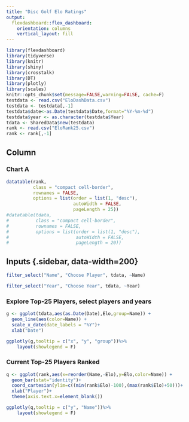 ```yaml
---
title: "Disc Golf Elo Ratings"
output: 
  flexdashboard::flex_dashboard:
    orientation: columns
    vertical_layout: fill
---
```


```r
library(flexdashboard)
library(tidyverse)
library(knitr)
library(shiny)
library(crosstalk)
library(DT)
library(plotly)
library(scales)
knitr::opts_chunk$set(message=FALSE,warning=FALSE, cache=F)
testdata <- read.csv("EloDashData.csv")
testdata <- testdata[,-1]
testdata$date<-as.Date(testdata$Date,format="%Y-%m-%d")
testdata$year <- as.character(testdata$Year)
tdata <- SharedData$new(testdata)
rank <- read.csv("EloRank25.csv")
rank <- rank[,-1]
```


Column {data-width=800}
-----------------------------------------------------------------------

### Chart A

```r
datatable(rank,
          class = "compact cell-border",
          rownames = FALSE,
          options = list(order = list(1, "desc"),
                         autoWidth = FALSE,
                         pageLength = 25))
#datatable(tdata,
#          class = "compact cell-border",
#          rownames = FALSE,
#          options = list(order = list(1, "desc"),
#                         autoWidth = FALSE,
#                         pageLength = 20))
```


Inputs {.sidebar, data-width=200}
-----------------------------------------------------------------------

```r
filter_select("Name", "Choose Player", tdata, ~Name)
```

```r
filter_select("Year", "Choose Year", tdata, ~Year)
```


### Explore Top-25 Players, select players and years

```r
g <- ggplot(tdata,aes(as.Date(Date),Elo,group=Name)) + 
  geom_line(aes(color=Name)) +
  scale_x_date(date_labels = "%Y")+
  xlab("Date")

ggplotly(g,tooltip = c("x", "y", "group"))%>%
    layout(showlegend = F)
```

### Current Top-25 Players Ranked

```r
q <- ggplot(rank,aes(x=reorder(Name,-Elo),y=Elo,color=Name)) + 
  geom_bar(stat="identity")+
  coord_cartesian(ylim=c((min(rank$Elo)-100),(max(rank$Elo)+50)))+
  xlab("Player")+
  theme(axis.text.x=element_blank())

ggplotly(q,tooltip = c("y", "Name"))%>%
    layout(showlegend = F)
```

